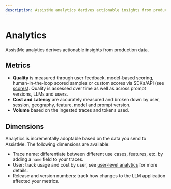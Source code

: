 ```yaml
---
description: AssistMe analytics derives actionable insights from production data.
---
```


# Analytics


AssistMe analytics derives actionable insights from production data.


## Metrics

- **Quality** is measured through user feedback, model-based scoring, human-in-the-loop scored samples or custom scores via SDKs/API (see [scores](/docs/llmops/scores)). Quality is assessed over time as well as across prompt versions, LLMs and users.
- **Cost and Latency** are accurately measured and broken down by user, session, geography, feature, model and prompt version.
- **Volume** based on the ingested traces and tokens used.

## Dimensions

Analytics is incrementally adoptable based on the data you send to AssistMe. The following dimensions are available:

- Trace name: differentiate between different use cases, features, etc. by adding a `name` field to your traces.
- User: track usage and cost by user, see [user-level analytics](/docs/analytics/model-usage-and-cost) for more details.
- Release and version numbers: track how changes to the LLM application affected your metrics.
